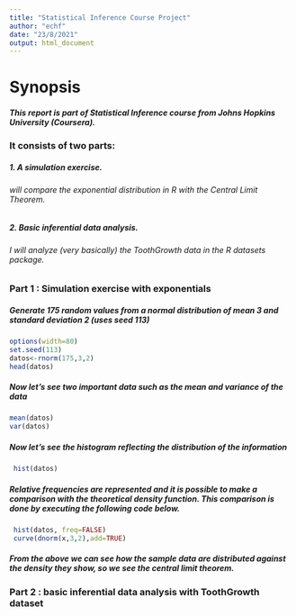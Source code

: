 ```yaml
---
title: "Statistical Inference Course Project"
author: "echf"
date: "23/8/2021"
output: html_document
---
```


# Synopsis


##### This report is part of Statistical Inference course from Johns Hopkins University (Coursera).

### It consists of two parts:

##### 1. A simulation exercise.

######       will compare the exponential distribution in R with the Central Limit Theorem.

##### 2. Basic inferential data analysis.

######       I will analyze (very basically) the ToothGrowth data in the R datasets package.


### Part 1 : Simulation exercise with exponentials

##### Generate 175 random values from a normal distribution of mean 3 and standard deviation 2 (uses seed 113) 

```r
options(width=80)
set.seed(113) 
datos<-rnorm(175,3,2)
head(datos)
```
##### Now let's see two important data such as the mean and variance of the data 

```r
mean(datos)
var(datos)
```
##### Now let's see the histogram reflecting the distribution of the information 
```r
 hist(datos)
```

##### Relative frequencies are represented and it is possible to make a comparison with the theoretical density function. This comparison is done by executing the following code below. 
```r
 hist(datos, freq=FALSE)
 curve(dnorm(x,3,2),add=TRUE)
```

##### From the above we can see how the sample data are distributed against the density they show, so we see the central limit theorem. 

### Part 2 : basic inferential data analysis with ToothGrowth dataset

```r

```



```r
```







